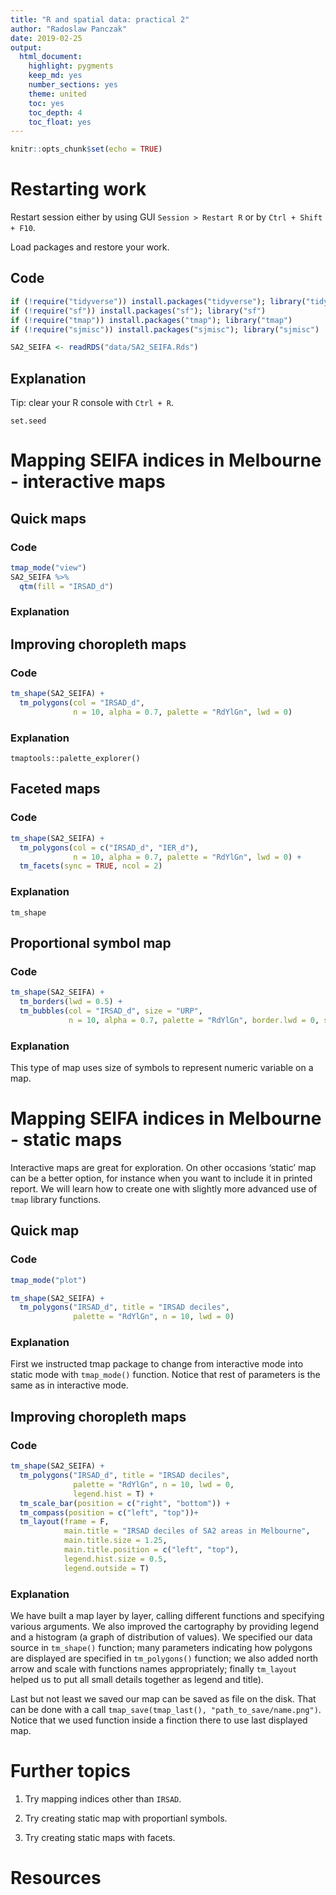 ```yaml
---
title: "R and spatial data: practical 2"
author: "Radoslaw Panczak"
date: 2019-02-25
output: 
  html_document: 
    highlight: pygments
    keep_md: yes
    number_sections: yes
    theme: united
    toc: yes
    toc_depth: 4
    toc_float: yes
---
```


```r
knitr::opts_chunk$set(echo = TRUE)
```

# Restarting work

Restart session either by using GUI `Session > Restart R` or by `Ctrl + Shift + F10`.

Load packages and restore your work.

## Code 

```r
if (!require("tidyverse")) install.packages("tidyverse"); library("tidyverse")
if (!require("sf")) install.packages("sf"); library("sf")
if (!require("tmap")) install.packages("tmap"); library("tmap")
if (!require("sjmisc")) install.packages("sjmisc"); library("sjmisc")

SA2_SEIFA <- readRDS("data/SA2_SEIFA.Rds")
```

## Explanation

Tip: clear your R console with `Ctrl + R`.

`set.seed` 

# Mapping SEIFA indices in Melbourne - interactive maps

## Quick maps

### Code

```r
tmap_mode("view")
SA2_SEIFA %>% 
  qtm(fill = "IRSAD_d")
```

### Explanation


## Improving choropleth maps

### Code

```r
tm_shape(SA2_SEIFA) +
  tm_polygons(col = "IRSAD_d", 
              n = 10, alpha = 0.7, palette = "RdYlGn", lwd = 0)
```

### Explanation

`tmaptools::palette_explorer()`


## Faceted maps


### Code

```r
tm_shape(SA2_SEIFA) +
  tm_polygons(col = c("IRSAD_d", "IER_d"), 
              n = 10, alpha = 0.7, palette = "RdYlGn", lwd = 0) +
  tm_facets(sync = TRUE, ncol = 2)
```

### Explanation

`tm_shape` 

## Proportional symbol map

### Code

```r
tm_shape(SA2_SEIFA) +
  tm_borders(lwd = 0.5) +
  tm_bubbles(col = "IRSAD_d", size = "URP", 
             n = 10, alpha = 0.7, palette = "RdYlGn", border.lwd = 0, scale = 0.5)

```

### Explanation

This type of map uses size of symbols to represent numeric variable on a map.


# Mapping SEIFA indices in Melbourne - static maps

Interactive maps are great for exploration. On other occasions ‘static’ map can be a better option, for instance when you want to include it in printed report. We will learn how to create one with slightly more advanced use of `tmap` library functions.

## Quick map

### Code

```r
tmap_mode("plot")

tm_shape(SA2_SEIFA) +
  tm_polygons("IRSAD_d", title = "IRSAD deciles", 
              palette = "RdYlGn", n = 10, lwd = 0) 
```


### Explanation

First we instructed tmap package to change from interactive mode into static mode with `tmap_mode()` function. Notice that rest of parameters is the same as in interactive mode.


## Improving choropleth maps

### Code

```r
tm_shape(SA2_SEIFA) +
  tm_polygons("IRSAD_d", title = "IRSAD deciles", 
              palette = "RdYlGn", n = 10, lwd = 0,
              legend.hist = T) +
  tm_scale_bar(position = c("right", "bottom")) +
  tm_compass(position = c("left", "top"))+
  tm_layout(frame = F, 
            main.title = "IRSAD deciles of SA2 areas in Melbourne",
            main.title.size = 1.25, 
            main.title.position = c("left", "top"),
            legend.hist.size = 0.5, 
            legend.outside = T)
```


### Explanation

We have built a map layer by layer, calling different functions and specifying various arguments. We also improved the cartography by providing legend and a histogram (a graph of distribution of values). 
We specified our data source in `tm_shape()` function; many parameters indicating how polygons are displayed are specified in `tm_polygons()` function; we also added north arrow and scale with functions names appropriately; finally `tm_layout` helped us to put all small details together as legend and title). 

Last but not least we saved our map can be saved as file on the disk. That can be done with a call `tmap_save(tmap_last(), "path_to_save/name.png")`. Notice that we used function inside a finction there to use last displayed map.


# Further topics

1. Try mapping indices other than `IRSAD`.

2. Try creating static map with proportianl symbols.

3. Try creating static maps with facets.

# Resources



